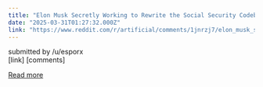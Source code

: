 ```yaml
---
title: "Elon Musk Secretly Working to Rewrite the Social Security Codebase Using AI"
date: "2025-03-31T01:27:32.000Z"
link: "https://www.reddit.com/r/artificial/comments/1jnrzj7/elon_musk_secretly_working_to_rewrite_the_social/"
---
```


submitted by    /u/esporx  
 [link]   [comments]

[Read more](https://www.reddit.com/r/artificial/comments/1jnrzj7/elon_musk_secretly_working_to_rewrite_the_social/)
